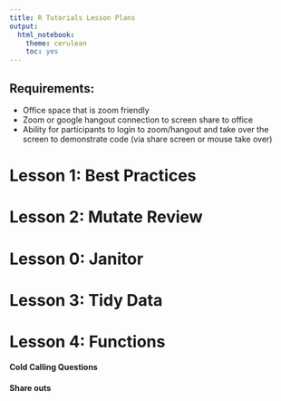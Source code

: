 ```yaml
---
title: R Tutorials Lesson Plans
output: 
  html_notebook: 
    theme: cerulean
    toc: yes
---
```


## Requirements:
* Office space that is zoom friendly
* Zoom or google hangout connection to screen share to office
* Ability for participants to login to zoom/hangout and take over the screen to demonstrate code (via share screen or mouse take over)

# Lesson 1: Best Practices

# Lesson 2: Mutate Review

# Lesson 0: Janitor

# Lesson 3: Tidy Data

# Lesson 4: Functions


#### Cold Calling Questions
#### Share outs



